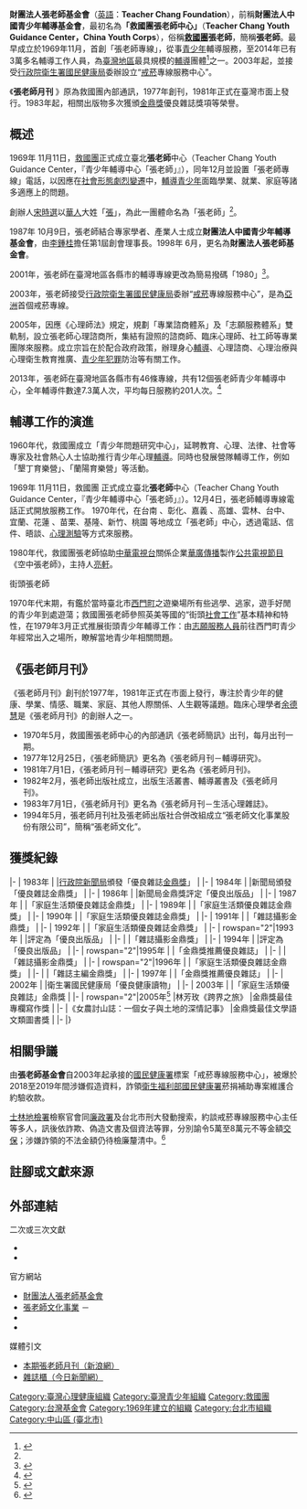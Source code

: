 <!-- {{refimprove|time=2014-09-06T16:00:16+00:00}} -->
{{Infobox Non-profit
| Non-profit_name   = 財團法人張老師基金會<br>Teacher Chang Foundation
| Non-profit_logo   = 
| Non-profit_type   = [[非政府組織|非政府組織]]
| founded_date      = 1969年11月11日
| founder           = 
| location          = {{ROC-TW}}[[臺北市|臺北市]][[中山區_(臺北市)|中山區]]民權東路二段69號405室
| origins           = 
| key_people        = [[宋時選|宋時選]]
| area_served       = 
| product           = 
| focus             
}}

'''財團法人張老師基金會'''（[[英語|英語]]：'''Teacher Chang Foundation'''），前稱'''財團法人中國青少年輔導基金會'''，最初名為'''「救國團張老師中心」'''（'''Teacher Chang Youth Guidance Center，China Youth Corps'''），俗稱'''[[救國團|救國團]]張老師'''，簡稱'''張老師'''。最早成立於1969年11月，首創「張老師專線」，從事[[青少年|青少年]]輔導服務，至2014年已有3萬多名輔導工作人員，為[[臺灣地區|臺灣地區]]最具規模的[[輔導|輔導]]團體<ref>{{Cite news |author=胡清暉 |title=張老師45歲了 輔導逾257萬人次 |url=http://www.chinatimes.com/newspapers/20140419000888-260106 |date=2014-04-19 |publisher=[[中國時報|中國時報]] |location=台北 |accessdate=2014-11-01 |archive-date=2014-11-01 |archive-url=https://web.archive.org/web/20141101111216/http://www.chinatimes.com/newspapers/20140419000888-260106 |dead-url=no }}</ref>之一。2003年起，並接受[[行政院衛生署國民健康局|行政院衛生署國民健康局]]委辦設立“[[戒菸|戒菸]]專線服務中心”。

《'''張老師月刊'''<!--鍊結重定向至此-->》原為救國團內部通訊，1977年創刊，1981年正式在臺灣市面上發行。1983年起，相關出版物多次獲頒[[金鼎獎|金鼎獎]]優良雜誌獎項等榮譽。

==概述==
1969年<!--（民國58年）-->11月11日，[[救國團|救國團]]正式成立臺北'''張老師'''中心（Teacher Chang Youth Guidance Center，『青少年輔導中心「張老師」』），同年12月並設置「張老師專線」電話，以因應在[[社會變遷|社會形態劇烈變遷]]中，[[輔導|輔導]][[青少年|青少年]]面臨學業、就業、家庭等諸多適應上的問題。

創辦人[[宋時選|宋時選]]以[[華人|華人]]大姓「[[張姓|張]]」，為此一團體命名為「張老師」<ref name="cna201404" />。

1987年<!--（民國76年）-->10月9日，張老師結合專家學者、產業人士成立'''財團法人中國青少年輔導基金會'''，由[[李鍾桂|李鍾桂]]擔任第1屆創會理事長。1998年<!--（民國87年）-->6月，更名為'''財團法人張老師基金會'''。

2001年，張老師在臺灣地區各縣市的輔導專線更改為簡易撥碼「1980」<ref name="cna201404">{{Cite news |url=http://www.cna.com.tw/news/aedu/201404180147-1.aspx |title=一號張老師宋時選 銅像揭牌 |date=2014-04-18 |publisher=中央社 |quote=台灣……「1980（依舊幫您）」張老師專線……是青少年成長、家庭發展、戒菸等各種生活中的疑難雜症……的諮詢平台 |accessdate=2014-09-08 |archive-date=2014-04-19 |archive-url=https://web.archive.org/web/20140419151645/http://www2.cna.com.tw/news/aedu/201404180147-1.aspx |dead-url=no }}</ref>。

2003年，張老師接受[[衛生福利部國民健康署|行政院衛生署國民健康局]]委辦“[[戒菸|戒菸]]專線服務中心”，是為[[亞洲|亞洲]]首個戒菸專線。

2005年，因應《心理師法》規定，規劃「專業諮商體系」及「志願服務體系」雙軌制，設立張老師心理諮商所，集結有證照的諮商師、臨床心理師、社工師等專業團隊來服務。成立宗旨在於配合政府政策，辦理身心[[輔導|輔導]]、心理諮商、心理治療與心理衛生教育推廣、[[青少年犯罪|青少年犯罪]]防治等有關工作。

2013年，張老師在臺灣地區各縣市有46條專線，共有12個張老師青少年輔導中心，全年輔導件數達7.3萬人次，平均每日服務約201人次。<ref name="m20140706">{{Cite news |title=網路張老師成軍 滑世代 有救了 |url=http://www.merit-times.com.tw/NewsPage.aspx?Unid=358820 |publisher=人間福報 |date=2014-07-06 |accessdate=2014-08-22 |archive-date=2014-08-26 |archive-url=https://web.archive.org/web/20140826113617/http://www.merit-times.com.tw/NewsPage.aspx?Unid=358820 |dead-url=no }}</ref>

==輔導工作的演進==

1960年代，救國團成立「青少年問題研究中心」，延聘教育、心理、法律、社會等專家及社會熱心人士協助推行青少年心理[[輔導|輔導]]。同時也發展營隊輔導工作，例如「墾丁育樂營」、「蘭陽育樂營」等活動。

1969年<!--（民國58年）-->11月11日，救國團<!--所屬中國青年服務社-->正式成立臺北'''張老師'''中心（Teacher Chang Youth Guidance Center，『青少年輔導中心「張老師」』）。12月4日，張老師輔導專線電話正式開放服務工作。
<!--
此一組織設有專任、業餘人員與指導委員：
*“專任張老師”：均係國內外大學或研究所畢業，主修心理、社會、教育等課程者。
*“義務張老師”：最初自國內各大學或研究所遴選相關科系之在校高年級學生擔任。（目前須大專畢業、經過二百小時的培訓與考核。）
*“指導委員”：聘請各大學教育、心理等科系教授擔任指導委員。<ref name="百科1">{{Cite book|author=周震歐|title=張老師 |url=http://ap6.pccu.edu.tw/Encyclopedia/data.asp?id=6895&htm=06-340-3438-%B1i%A6%D1%AEv.htm |publisher=[[中華百科全書|中華百科全書]] 典藏版|year=1983年}}{{vc}}</ref>
-->
1970年代，在台南<!--1972 1974-->、彰化、嘉義<!--1973-->、高雄、雲林、台中、宜蘭、花蓮<!--1974-->、苗栗、基隆、新竹、桃園<!--1975-->等地成立「張老師」中心，透過電話、信件、晤談、[[心理測驗|心理測驗]]等方式來服務。<!--從“中國青年服務社－青少年輔導中心”，提升並擴編為“總團部－青少年輔導中心”。-->

1980年代，救國團張老師協助[[中華電視公司|中華電視台]]關係企業[[華廣傳播|華廣傳播]]製作[[公共電視節目|公共電視節目]]《空中張老師》，主持人[[亮軒|亮軒]]。

;街頭張老師
1970年代末期，有鑑於當時臺北市[[西門町|西門町]]之遊樂場所有些逃學、逃家，遊手好閒的青少年到處遊蕩；救國團張老師參照英美等國的“街頭[[社會工作|社會工作]]”基本精神和特性，在1979年3月正式推展街頭青少年輔導工作：由[[志工|志願服務人員]]前往西門町青少年經常出入之場所，瞭解當地青少年相關問題。<!--
<ref name="百科2">{{Cite book|author=曾華源|title=街頭張老師 |url=http://ap6.pccu.edu.tw/Encyclopedia/data.asp?id=8118&htm=07-275-4037%B5%F3%C0Y%B1i%A6%D1%AEv.htm |publisher=[[中華百科全書|中華百科全書]] 典藏版|year=1983年}}{{vc}}</ref>
-->

==《張老師月刊》==
《張老師月刊》創刊於1977年，1981年正式在市面上發行，專注於青少年的健康、學業、情感、職業、家庭、其他人際關係、人生觀等議題。臨床心理學者[[余德慧|余德慧]]是《張老師月刊》的創辦人之一。

*1970年5月，救國團張老師中心的內部通訊《張老師簡訊》出刊，每月出刊一期。
*1977年12月25日，《張老師簡訊》更名為《張老師月刊－輔導研究》。
*1981年7月1日，《張老師月刊－輔導研究》更名為《張老師月刊》。
*1982年2月，張老師出版社成立，出版生活叢書、輔導叢書及《張老師月刊》。
*1983年7月1日，《張老師月刊》更名為《張老師月刊－生活心理雜誌》。
*1994年5月，張老師月刊社及張老師出版社合併改組成立“張老師文化事業股份有限公司”，簡稱“張老師文化”。

==獲獎紀錄==
{{awards table}}
|-
| 1983年 
|
|[[行政院新聞局|行政院新聞局]]頒發「優良雜誌[[金鼎獎|金鼎獎]]」
|{{won}}
|-
| 1984年 
|
|新聞局頒發「優良雜誌金鼎獎」
|{{won}}
|-
| 1986年 
|
|新聞局金鼎獎評定「優良出版品」
|{{won}}
|-
| 1987年 
|
|「家庭生活類優良雜誌金鼎獎」
|{{won}}
|-
| 1989年 
|
|「家庭生活類優良雜誌金鼎獎」
|{{won}}
|-
| 1990年 
|
|「家庭生活類優良雜誌金鼎獎」
|{{won}}
|-
| 1991年 
|
|「雜誌攝影金鼎獎」
|{{won}}
|-
| 1992年 
|
|「家庭生活類優良雜誌金鼎獎」
|{{won}}
|-
| rowspan="2"|1993年 
|
|評定為「優良出版品」
|{{won}}
|-
|
|「雜誌攝影金鼎獎」
|{{won}}
|-
| 1994年 
|
|評定為「優良出版品」
|{{won}}
|-
| rowspan="2"|1995年 
|
|「金鼎獎推薦優良雜誌」
|{{won}}
|-
|
|「雜誌攝影金鼎獎」
|{{won}}
|-
| rowspan="2"|1996年 
|
|「家庭生活類優良雜誌金鼎獎」
|{{won}}
|-
|
|「雜誌主編金鼎獎」
|{{won}}
|-
| 1997年 
|
|「金鼎獎推薦優良雜誌」
|{{won}}
|-
| 2002年 
|
|衛生署國民健康局「優良健康讀物」
|{{won}}
|-
| 2003年 
|
|「家庭生活類優良雜誌」金鼎獎
|{{won}}
|-
| rowspan="2"|2005年<ref>{{Cite news |title=第29屆金鼎獎得獎名單  |url=http://mol.mcu.edu.tw/data/1124006087.doc  |year=2005  |publisher=銘報即時新聞  |archiveurl=https://web.archive.org/web/20060421200022/http://mol.mcu.edu.tw/data/1124006087.doc  |archivedate=2006-04-21 }}</ref>
|林芳玫《跨界之旅》
|金鼎獎最佳專欄寫作獎
|{{won}}
|-
|《女農討山誌：一個女子與土地的深情記事》
|金鼎獎最佳文學語文類圖書獎
|{{won}}
|-
|}

==相關爭議==

由'''張老師基金會'''自2003年起承接的[[國民健康署|國民健康署]]標案「戒菸專線服務中心」，被爆於2018至2019年間涉嫌假造資料，詐領[[衛生福利部國民健康署|衛生福利部國民健康署]]菸捐補助專案維護合約驗收款。

[[士林地檢署|士林地檢署]]檢察官會同[[法務部廉政署|廉政署]]及台北市刑大發動搜索，約談戒菸專線服務中心主任等多人，訊後依詐欺、偽造文書及個資法等罪，分別諭令5萬至8萬元不等金額[[交保|交保]]；涉嫌詐領的不法金額仍待檢廉釐清中。<ref>{{Cite news |title= 張老師基金會涉詐領菸捐補助 檢廉秘密搜索、3主管交保 |url= https://news.ltn.com.tw/news/society/breakingnews/3519790 |accessdate= 2021-05-04 |archive-date= 2021-05-05 |archive-url= https://web.archive.org/web/20210505205404/https://news.ltn.com.tw/news/society/breakingnews/3519790 |dead-url= no }}</ref>

==註腳或文獻來源==
{{Reflist}}

==外部連結==
二次或三次文獻
*{{Cite book|author=周震歐|title=張老師|url=http://ap6.pccu.edu.tw/Encyclopedia/data.asp?id=6895&htm=06-340-3438-%B1i%A6%D1%AEv.htm|publisher=[[中華百科全書|中華百科全書]] 典藏版|year=1983年|access-date=2014-08-22|archive-date=2019-05-12|archive-url=https://web.archive.org/web/20190512232735/http://ap6.pccu.edu.tw/Encyclopedia/data.asp?id=6895&htm=06-340-3438-%B1i%A6%D1%AEv.htm|dead-url=no}}
*{{Cite book|author=曾華源|title=街頭張老師|url=http://ap6.pccu.edu.tw/Encyclopedia/data.asp?id=8118&htm=07-275-4037%B5%F3%C0Y%B1i%A6%D1%AEv.htm|publisher=中華百科全書 典藏版|year=1983年|access-date=2014-08-22|archive-date=2018-05-14|archive-url=https://web.archive.org/web/20180514213753/http://ap6.pccu.edu.tw/Encyclopedia/data.asp?id=8118&htm=07-275-4037%B5%F3%C0Y%B1i%A6%D1%AEv.htm|dead-url=no}}

官方網站
*[http://www.1980.org.tw/ 財團法人張老師基金會] {{Wayback|url=http://www.1980.org.tw/ |date=20110830153255 }}
*[http://www.lppc.com.tw 張老師文化事業] {{Wayback|url=http://www.lppc.com.tw/ |date=20110818182559 }} － {{Cite web |title=<!--張老師文化-->簡介 |url=http://www.lppc.com.tw/web/SG?pageID=16285 <!--|publisher=張老師文化事業 |accessdate=2014-08-22檢索 --> |accessdate=2014-08-22 |archive-date=2014-08-26 |archive-url=https://web.archive.org/web/20140826121553/http://www.lppc.com.tw/web/SG?pageID=16285 |dead-url=no }}
*{{facebook|teacher1980|財團法人「張老師」基金會}}
*{{youtube|user=TeacherChang|老師張}}

媒體引文
*[http://magazine.sina.com/bg/mine/ 本期張老師月刊（新浪網）] {{Wayback|url=http://magazine.sina.com/bg/mine/ |date=20140805034150 }}
*[http://mag.nownews.com/magazine.php?mag=6-36 雜誌櫃（今日新聞網）] {{Wayback|url=http://mag.nownews.com/magazine.php?mag=6-36 |date=20140908133227 }}

[[Category:臺灣心理健康組織|Category:臺灣心理健康組織]]
[[Category:臺灣青少年組織|Category:臺灣青少年組織]]
[[Category:救國團|Category:救國團]]
[[Category:台灣基金會|Category:台灣基金會]]
[[Category:1969年建立的組織|Category:1969年建立的組織]]
[[Category:台北市組織|Category:台北市組織]]
[[Category:中山區_(臺北市)|Category:中山區 (臺北市)]]
